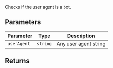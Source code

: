 Checks if the user agent is a bot.

## Parameters

| Parameter | Type | Description |
| ------ | ------ | ------ |
| `userAgent` | `string` | Any user agent string |

## Returns
